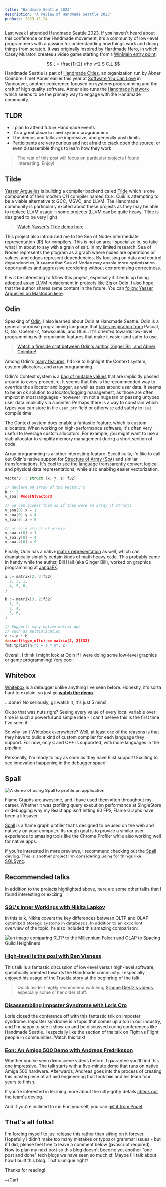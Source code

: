 ```yaml
---
title: "Handmade Seattle 2023"
description: "A review of Handmade Seattle 2023"
pubDate: 2023-11-24
---
```


Last week I attended Handmade Seattle 2023. If you haven't heard about this conference or the Handmade movement, it's a community of low-level programmers with a passion for understanding how things work and doing things from scratch. It was originally inspired by [Handmade Hero], in which Casey Muratori creates a video game starting from a [WinMain entry point][hh-start].

$$
L = \frac{1}{2} \rho v^2 S C_L
$$

Handmade Seattle is part of [Handmade Cities], an organization run by Abner Coimbre. I met Abner earlier this year at [Software You Can Love][sycl] in Vancouver, another conference focused on systems programming and the craft of high quality software. Abner also runs the [Handmade Network] which seems to be the primary way to engage with the Handmade community.

[Handmade Cities]: https://handmadecities.com
[Handmade Network]: https://handmade.network/
[Handmade Hero]: https://handmadehero.org/
[hh-start]: https://youtu.be/Ee3EtYb8d1o?si=2YLfD524Qs0vEgZ3&t=1013
[sycl]: https://softwareyoucanlove.ca/

## TLDR

- I plan to attend future Handmade events
- It's a great place to meet system programmers
- The demos and talks are impressive, and generally push limits
- Participants are very curious and not afraid to crack open the source, or even disassemble things to learn how they work

> The rest of this post will focus on particular projects I found interesting. Enjoy!

## Tilde

[Yasser Arguelles] is building a compiler backend called [Tilde] which is one component of their modern C11 compiler named [Cuik]. Cuik is attempting to be a viable alternative to GCC, MSVC, and LLVM. The Handmade community is particularly excited about these projects as they may be able to replace LLVM usage in some projects (LLVM can be quite heavy, Tilde is designed to be very light).

> [Watch Yasser's Tilde demo here][tilde-talk]

This project also introduced me to the Sea of Nodes intermediate representation (IR) for compilers. This is not an area I specialize in, so take what I'm about to say with a grain of salt. In my limited research, Sea of Nodes represents the program as a graph where nodes are operations or values, and edges represent dependencies. By focusing on data and control dependencies, it seems that Sea of Nodes may enable more optimization opportunities and aggressive reordering without compromising correctness.

It will be interesting to follow this project, especially if it ends up being adopted as an LLVM replacement in projects like [Zig] or [Odin]. I also hope that the author shares some content in the future. You can [follow Yasser Arguelles on Mastodon here][yasser-mastodon].

[Yasser Arguelles]: https://www.linkedin.com/in/yasser-arguelles-365436250/
[Cuik]: https://github.com/RealNeGate/Cuik
[Tilde]: https://github.com/RealNeGate/Cuik/tree/master/tb
[Zig]: https://ziglang.org/
[yasser-mastodon]: https://mastodon.social/@negate
[tilde-talk]: https://vimeo.com/887510264/798b29233f

## Odin

Speaking of [Odin], I also learned about Odin at Handmade Seattle. Odin is a general-purpose programming language that [takes inspiration from][odin-influences] Pascal, C, Go, Oberon-2, Newsqueak, and GLSL. It's oriented towards low-level programming with ergonomic features that make it easier and safer to use.

> [Watch a fireside chat between Odin's author, Ginger Bill, and Abner Coimbre!][odin-talk]

Among Odin's [many features][odin-features], I'd like to highlight the Context system, custom allocators, and array programming.

Odin's Context system is a [bag of mutable values][odin-context] that are implicitly passed around to every procedure. It seems that this is the recommended way to override the allocator and logger, as well as pass around user data. It seems to be an ok solution to allocator/logging management, as those are often implicit in most languages - however I'm not a huge fan of passing untyped user data implicitly via a pointer. Perhaps there is a way to constrain which types you can store in the `user_ptr` field or otherwise add safety to it at compile time.

The Context system does enable a fantastic feature, which is custom allocators. When working on high-performance software, it's often very useful to leverage custom allocators. For example, you might want to use a slab allocator to simplify memory management during a short section of code.

Array programming is another interesting feature. Specifically, I'd like to call out Odin's native support for [Structure of Array (SoA)][odin-soa] and similar transformations. It's cool to see the language transparently convert logical and physical data representations, while also enabling easier vectorization.

```cpp
Vector3 :: struct {x, y, z: f32}

// declare an array of two Vector3's
N :: 2
v_soa: #soa[N]Vector3

// we can access them as if they were an array of structs
v_soa[0].x = 1
v_soa[0].y = 4
v_soa[0].z = 9

// or as a struct of arrays
v_soa.x[0] = 1
v_soa.y[0] = 4
v_soa.z[0] = 9
```

Finally, Odin has a native [matrix representation][odin-matrix] as well, which can dramatically simplify certain kinds of math heavy code. This probably came in handy while the author, Bill Hall (aka Ginger Bill), worked on graphics programming at [JangaFX].

```cpp
a := matrix[2, 3]f32{
  2, 3, 1,
  4, 5, 0,
}

b := matrix[3, 2]f32{
  1, 2,
  3, 4,
  5, 6,
}

// Supports many native matrix ops
// such as multiplication
c := a * b
#assert(type_of(c) == matrix[2, 2]f32)
fmt.tprintln("c = a * b", c)
```

Overall, I think I might look at Odin if I were doing some low-level graphics or game programming! Very cool!

[Odin]: https://odin-lang.org/
[odin-influences]: https://odin-lang.org/docs/faq/#what-have-been-the-major-influences-in-the-languages-design
[odin-features]: https://odin-lang.org/docs/faq/#what-does-odin-offer-over-other-languages
[odin-context]: https://github.com/odin-lang/Odin/blob/f79efd43e44ae74bfae098d49bf9c5b2876eda5d/core/runtime/core.odin#L376
[odin-soa]: https://odin-lang.org/docs/overview/#soa-data-types
[odin-matrix]: https://odin-lang.org/docs/overview/#matrix-type
[odin-talk]: https://vimeo.com/887533603/9222544305
[JangaFX]: https://jangafx.com/

## Whitebox

[Whitebox] is a debugger unlike anything I've seen before. Honestly, it's sorta hard to explain, so just go **[watch the demo][whitebox-talk]**.

...done? No seriously, go watch it, it's just 5 mins!

Ok so that was nuts right? Seeing every value of every local variable over time is such a powerful and simple idea - I can't believe this is the first time I've seen it!

So why isn't Whitebox everywhere? Well, at least one of the reasons is that they have to build a kind of custom compiler for each language they support. For now, only C and C++ is supported, with more languages in the pipeline.

Personally, I'm ready to buy as soon as they have Rust support! Exciting to see innovation happening in the debugger space!

[Whitebox]: https://whitebox.systems/
[whitebox-talk]: https://vimeo.com/887510192/7488c1c6a0

## Spall

![A demo of using Spall to profile an application](../../assets/handmade-seattle-2023/spall-example.gif)

Flame Graphs are awesome, and I have used them often throughout my career. Whether it was profiling query execution performance at SingleStore or debugging why my React app isn't hitting 60 FPS, Flame Graphs have been a lifesaver.

[Spall] is a flame graph profiler that's designed to be used on the web and natively on your computer. Its rough goal is to provide a similar user experience to amazing tools like the Chrome Profiler while also working well for native apps.

If you're interested in more previews, I recommend checking out the [Spall devlog]. This is another project I'm considering using for things like [SQLSync].

[Spall]: https://gravitymoth.com/spall/
[Spall devlog]: https://handmade.network/p/333/spall/
[SQLSync]: https://sqlsync.dev

## Recommended talks

In addition to the projects highlighted above, here are some other talks that I found interesting or exciting:

### [SQL's Inner Workings with Nikita Lapkov][sql-iw]

In this talk, Nikita covers the key differences between OLTP and OLAP optimized storage systems in databases. In addition to an excellent overview of the topic, he also included this amazing comparison:

![an image comparing OLTP to the Millennium Falcon and OLAP to Spacing Guild Heighliners](../../assets/handmade-seattle-2023/sql-inner-workings.png)

[sql-iw]: https://vimeo.com/888147574/414952f8d8

### [High-level is the goal with Ben Visness][ben-hl]

This talk is a fantastic discussion of low-level versus high-level software, specifically oriented towards the Handmade community. I especially enjoyed his usage of the [Truckla] story at the beginning of the talk.

> Quick aside: I highly recommend watching [Simone Giertz's videos][simone-videos], especially some of her older stuff.

[ben-hl]: https://vimeo.com/888144904/41ea23bd45
[Truckla]: https://www.youtube.com/watch?v=R35gWBtLCYg
[simone-videos]: https://www.youtube.com/@simonegiertz/videos

### [Disassembling Imposter Syndrome with Loris Cro][loris-talk]

Loris closed the conference off with this fantastic talk on imposter syndrome. Imposter syndrome is a topic that comes up a ton in our industry, and I'm happy to see it show up and be discussed during conferences like Handmade Seattle. I especially like the section of the talk on Fight vs Flight people in communities. Watch this talk!

[loris-talk]: https://vimeo.com/888147720/f0182acf4e

### [Eon: An Amiga 500 Demo with Andreas Fredriksson][eon-talk]

Whether you've seen demoscene videos before, I guarantee you'll find this one impressive. The talk starts with a five-minute demo that runs on native Amiga 500 hardware. Afterwards, Andreas goes into the process of creating this masterpiece of art and engineering that took him and his team four years to finish.

If you're interested in learning more about the nitty-gritty details [check out the team's devlog][eon-blog].

And if you're inclined to run Eon yourself, you can [get it from Pouet][eon-pouet].

[eon-talk]: https://vimeo.com/887527796/c9132ed6bc
[eon-blog]: https://tbl.nu/posts/
[eon-pouet]: https://www.pouet.net/prod.php?which=81094

## That's all folks!

I'm forcing myself to just release this rather than sitting on it forever. Hopefully I didn't make too many mistakes or typos or grammar issues - but if I did, please feel free to leave a comment below (javascript required). Now to plan my next post so this blog doesn't become yet another "one post and done" tech blogs we have seen so much of. Maybe I'll talk about how I built this blog. That's unique right?

Thanks for reading!

~/Carl
